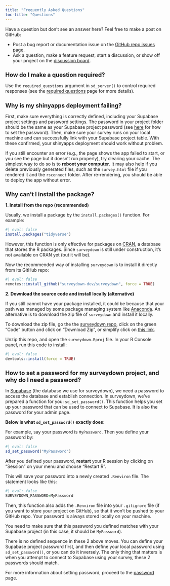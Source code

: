 ```yaml
---
title: "Frequently Asked Questions"
toc-title: "Questions"
---
```


<style>
h2 {
  font-size: 1.3em; 
}
</style>

::: {.callout-note}

Have a question but don't see an answer here? Feel free to make a post on GitHub:

- Post a bug report or documentation issue on the [GitHub repo issues page](https://github.com/surveydown-dev/surveydown/issues).
- Ask a question, make a feature request, start a discussion, or show off your project on the [discussion board](https://github.com/orgs/surveydown-dev/discussions).

:::

## How do I make a question required?

Use the `required_questions` argument in `sd_server()` to control required responses (see the [required questions](server-options.qmd#required-questions) page for more details).

## Why is my shinyapps deployment failing?

First, make sure everything is correctly defined, including your Supabase project settings and password settings. The password in your project folder should be the same as your Supabase project password (see [here](password.qmd) for how to set the password). Then, make sure your survey runs on your local machine and can successfully link with your Supabase project table. With these confirmed, your shinyapps deployment should work without problem.

If you still encounter an error (e.g., the page shows the app failed to start, or you see the page but it doesn't run properly), try clearing your cache. The simplest way to do so is to **reboot your computer**. It may also help if you delete previously generated files, such as the `survey.html` file if you rendered it and the `rsconnect` folder. After re-rendering, you should be able to deploy the app without error.

## Why can't I install the package?

**1. Install from the repo (recommended)**

Usually, we install a package by the `install.packages()` function. For example:

```r
#| eval: false
install.packages("tidyverse")
```

However, this function is only effective for packages on [CRAN ](https://cran.r-project.org), a database that stores the R packages. Since `surveydown` is still under construction, it's not available on CRAN yet (but it will be).

Now the recommended way of installing `surveydown` is to install it directly from its GitHub repo:

```r
#| eval: false
remotes::install_github("surveydown-dev/surveydown", force = TRUE)
```

**2. Download the source code and install locally (alternative)**

If you still cannot have your package installed, it could be because that your path was managed by some package managing system like [Anaconda](https://www.anaconda.com). An alternative is to download the zip file of `surveydown` and install it locally.

To download the zip file, go the the [surveydown repo](https://github.com/surveydown-dev/surveydown), click on the green "Code" button and click on "Download Zip", or simplify click on [this link](https://github.com/surveydown-dev/surveydown/archive/refs/heads/main.zip).

Unzip this repo, and open the `surveydown.Rproj` file. In your R Console panel, run this code to install:

```r
#| eval: false
devtools::install(force = TRUE)
```

## How to set a password for my surveydown project, and why do I need a password?

In [Supabase](https://supabase.com) (the database we use for surveydown), we need a password to access the database and establish connection. In surveydown, we've prepared a function for you: `sd_set_password()`. This function helps you set up your password that can be used to connect to Supabase. It is also the password for your admin page.

**Below is what `sd_set_password()` exactly does:**

For example, say your password is `MyPassword`. Then you define your password by:

```r
#| eval: false
sd_set_password("MyPassword")
```

After you defined your password, **restart** your R session by clicking on "Session" on your menu and choose "Restart R".

This will save your password into a newly created `.Renviron` file. The statement looks like this:

```r
#| eval: false
SURVEYDOWN_PASSWORD=MyPassword
```

Then, this function also adds the `.Renviron` file into your `.gitignore` file (if you want to store your project on GitHub), so that it won't be pushed to your GitHub repo. Your password is always stored locally on your machine.

You need to make sure that this password you defined matches with your Supabase project (in this case, it should be `MyPassword`).

There is no defined sequence in these 2 above moves. You can define your Supabase project password first, and then define your local password using `sd_set_password()`, or you can do it inversely. The only thing that matters is when you attempt to connect to Supabase using your survey, these 2 passwords should match.

For more information about setting password, proceed to the [password](password.qmd) page.
